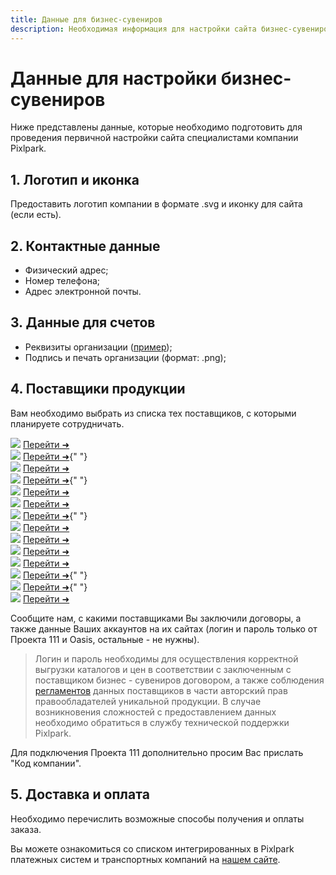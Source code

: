 ```yaml
---
title: Данные для бизнес-сувениров
description: Необходимая информация для настройки сайта бизнес-сувениров
---
```



# Данные для настройки бизнес-сувениров

Ниже представлены данные, которые необходимо подготовить для проведения первичной настройки сайта специалистами компании Pixlpark.

<div class="gifts-data--wrapper">

## 1. Логотип и иконка

Предоставить логотип компании в формате .svg и иконку для сайта (если есть).

## 2. Контактные данные

- Физический адрес;
- Номер телефона;
- Адрес электронной почты.

## 3. Данные для счетов

- Реквизиты организации ([пример](https://gifts.pixlpark.ru/requisites));
- Подпись и печать организации (формат: .png);

## 4. Поставщики продукции

Вам необходимо выбрать из списка тех поставщиков, с которыми планируете сотрудничать.<br/>

<div class="gifts-data--catalog-list">
  <div class="gifts-data--catalog-item">
    <img src={catalog_1}></img>
    <a href="https://gifts.ru/">Перейти ➜</a>
  </div>
  <div class="gifts-data--catalog-item">
    <img src={catalog_2}></img>
    <a href="https://happygifts.ru/">Перейти ➜</a>{" "}
  </div>
  <div class="gifts-data--catalog-item">
    <img src={catalog_3}></img>
    <a href="https://www.oasiscatalog.com/">Перейти ➜</a>
  </div>
  <div class="gifts-data--catalog-item">
    <img src={catalog_4}></img>
    <a href="https://www.oceangifts.ru/">Перейти ➜</a>{" "}
  </div>
  <div class="gifts-data--catalog-item">
    <img src={catalog_5}></img>
    <a href="https://www.stan.su/">Перейти ➜</a>
  </div>
  <div class="gifts-data--catalog-item">
    <img src={catalog_6}></img>
    <a href="https://xindaorussia.ru/">Перейти ➜</a>
  </div>
  <div class="gifts-data--catalog-item">
    <img src={catalog_7}></img>
    <a href="https://portobello.ru/">Перейти ➜</a>{" "}
  </div>
  <div class="gifts-data--catalog-item">
    <img src={catalog_8}></img>
    <a href="https://midoceanbrands.ru/">Перейти ➜</a>
  </div>
  <div class="gifts-data--catalog-item">
    <img src={catalog_9}></img>
    <a href="https://vivagifts.ru/">Перейти ➜</a>
  </div>
  <div class="gifts-data--catalog-item">
    <img src={catalog_10}></img> <a href="https://topcatalog.ru/">Перейти ➜</a>
  </div>
  <div class="gifts-data--catalog-item">
    <img src={catalog_11}></img>
    <a href="https://artbottle.ru/">Перейти ➜</a>
  </div>
  <div class="gifts-data--catalog-item">
    <img src={catalog_12}></img>
    <a href="https://printsklad.ru/">Перейти ➜</a>{" "}
  </div>
  <div class="gifts-data--catalog-item">
    <img src={catalog_13}></img>
    <a href="https://artegifts.by/">Перейти ➜</a>{" "}
  </div>
  <div class="gifts-data--catalog-item">
    <img src={catalog_14}></img>
    <a href="https://www.center-prestige.ru/">Перейти ➜</a>
  </div>
</div>

Сообщите нам, с какими поставщиками Вы заключили договоры, а также данные Ваших аккаунтов на их сайтах (логин и пароль только от Проекта 111 и Oasis, остальные - не нужны).

> Логин и пароль необходимы для осуществления корректной выгрузки каталогов и цен в соответствии с заключенным с поставщиком бизнес - сувениров договором, а также соблюдения [регламентов](https://gifts.ru/copyright) данных поставщиков в части авторский прав правообладателей уникальной продукции. В случае возникновения сложностей с предоставлением данных необходимо обратиться в службу технической поддержки Pixlpark.

Для подключения Проекта 111 дополнительно просим Вас прислать "Код компании".

## 5. Доставка и оплата

Необходимо перечислить возможные способы получения и оплаты заказа.

Вы можете ознакомиться со списком интегрированных в Pixlpark платежных систем и транспортных компаний на [нашем сайте](https://pixlpark.ru/misc/shippings-and-payments).

</div>

